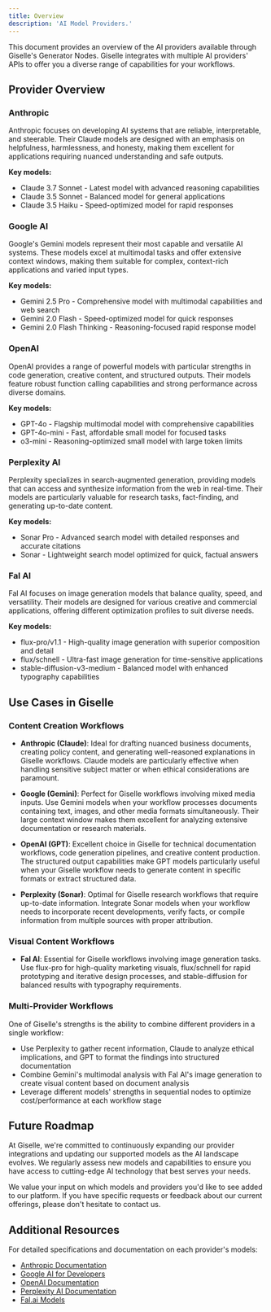 ```yaml
---
title: Overview
description: 'AI Model Providers.'
---
```


This document provides an overview of the AI providers available through Giselle's Generator Nodes. Giselle integrates with multiple AI providers' APIs to offer you a diverse range of capabilities for your workflows.

## Provider Overview

### Anthropic
Anthropic focuses on developing AI systems that are reliable, interpretable, and steerable. Their Claude models are designed with an emphasis on helpfulness, harmlessness, and honesty, making them excellent for applications requiring nuanced understanding and safe outputs.

**Key models:**
- Claude 3.7 Sonnet - Latest model with advanced reasoning capabilities
- Claude 3.5 Sonnet - Balanced model for general applications
- Claude 3.5 Haiku - Speed-optimized model for rapid responses

### Google AI
Google's Gemini models represent their most capable and versatile AI systems. These models excel at multimodal tasks and offer extensive context windows, making them suitable for complex, context-rich applications and varied input types.

**Key models:**
- Gemini 2.5 Pro - Comprehensive model with multimodal capabilities and web search
- Gemini 2.0 Flash - Speed-optimized model for quick responses
- Gemini 2.0 Flash Thinking - Reasoning-focused rapid response model

### OpenAI
OpenAI provides a range of powerful models with particular strengths in code generation, creative content, and structured outputs. Their models feature robust function calling capabilities and strong performance across diverse domains.

**Key models:**
- GPT-4o - Flagship multimodal model with comprehensive capabilities
- GPT-4o-mini - Fast, affordable small model for focused tasks
- o3-mini - Reasoning-optimized small model with large token limits

### Perplexity AI
Perplexity specializes in search-augmented generation, providing models that can access and synthesize information from the web in real-time. Their models are particularly valuable for research tasks, fact-finding, and generating up-to-date content.

**Key models:**
- Sonar Pro - Advanced search model with detailed responses and accurate citations
- Sonar - Lightweight search model optimized for quick, factual answers

### Fal AI
Fal AI focuses on image generation models that balance quality, speed, and versatility. Their models are designed for various creative and commercial applications, offering different optimization profiles to suit diverse needs.

**Key models:**
- flux-pro/v1.1 - High-quality image generation with superior composition and detail
- flux/schnell - Ultra-fast image generation for time-sensitive applications
- stable-diffusion-v3-medium - Balanced model with enhanced typography capabilities

## Use Cases in Giselle

### Content Creation Workflows
- **Anthropic (Claude)**: Ideal for drafting nuanced business documents, creating policy content, and generating well-reasoned explanations in Giselle workflows. Claude models are particularly effective when handling sensitive subject matter or when ethical considerations are paramount.
  
- **Google (Gemini)**: Perfect for Giselle workflows involving mixed media inputs. Use Gemini models when your workflow processes documents containing text, images, and other media formats simultaneously. Their large context window makes them excellent for analyzing extensive documentation or research materials.

- **OpenAI (GPT)**: Excellent choice in Giselle for technical documentation workflows, code generation pipelines, and creative content production. The structured output capabilities make GPT models particularly useful when your Giselle workflow needs to generate content in specific formats or extract structured data.

- **Perplexity (Sonar)**: Optimal for Giselle research workflows that require up-to-date information. Integrate Sonar models when your workflow needs to incorporate recent developments, verify facts, or compile information from multiple sources with proper attribution.

### Visual Content Workflows
- **Fal AI**: Essential for Giselle workflows involving image generation tasks. Use flux-pro for high-quality marketing visuals, flux/schnell for rapid prototyping and iterative design processes, and stable-diffusion for balanced results with typography requirements.

### Multi-Provider Workflows
One of Giselle's strengths is the ability to combine different providers in a single workflow:
- Use Perplexity to gather recent information, Claude to analyze ethical implications, and GPT to format the findings into structured documentation
- Combine Gemini's multimodal analysis with Fal AI's image generation to create visual content based on document analysis
- Leverage different models' strengths in sequential nodes to optimize cost/performance at each workflow stage

## Future Roadmap

At Giselle, we're committed to continuously expanding our provider integrations and updating our supported models as the AI landscape evolves. We regularly assess new models and capabilities to ensure you have access to cutting-edge AI technology that best serves your needs.

We value your input on which models and providers you'd like to see added to our platform. If you have specific requests or feedback about our current offerings, please don't hesitate to contact us.

## Additional Resources

For detailed specifications and documentation on each provider's models:

- [Anthropic Documentation](https://docs.anthropic.com/)
- [Google AI for Developers](https://ai.google.dev/)
- [OpenAI Documentation](https://platform.openai.com/docs)
- [Perplexity AI Documentation](https://docs.perplexity.ai)
- [Fal.ai Models](https://fal.ai/models)